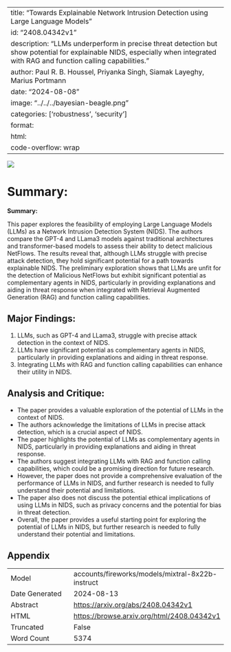 
---
title: "Towards Explainable Network Intrusion Detection using Large Language Models"
id: "2408.04342v1"
description: "LLMs underperform in precise threat detection but show potential for explainable NIDS, especially when integrated with RAG and function calling capabilities."
author: Paul R. B. Houssel, Priyanka Singh, Siamak Layeghy, Marius Portmann
date: "2024-08-08"
image: "../../../bayesian-beagle.png"
categories: ['robustness', 'security']
format:
  html:
    code-overflow: wrap
---

![](../../../bayesian-beagle.png)

# Summary:

**Summary:**

This paper explores the feasibility of employing Large Language Models (LLMs) as a Network Intrusion Detection System (NIDS). The authors compare the GPT-4 and LLama3 models against traditional architectures and transformer-based models to assess their ability to detect malicious NetFlows. The results reveal that, although LLMs struggle with precise attack detection, they hold significant potential for a path towards explainable NIDS. The preliminary exploration shows that LLMs are unfit for the detection of Malicious NetFlows but exhibit significant potential as complementary agents in NIDS, particularly in providing explanations and aiding in threat response when integrated with Retrieval Augmented Generation (RAG) and function calling capabilities.

## Major Findings:

1. LLMs, such as GPT-4 and LLama3, struggle with precise attack detection in the context of NIDS.
2. LLMs have significant potential as complementary agents in NIDS, particularly in providing explanations and aiding in threat response.
3. Integrating LLMs with RAG and function calling capabilities can enhance their utility in NIDS.

## Analysis and Critique:

* The paper provides a valuable exploration of the potential of LLMs in the context of NIDS.
* The authors acknowledge the limitations of LLMs in precise attack detection, which is a crucial aspect of NIDS.
* The paper highlights the potential of LLMs as complementary agents in NIDS, particularly in providing explanations and aiding in threat response.
* The authors suggest integrating LLMs with RAG and function calling capabilities, which could be a promising direction for future research.
* However, the paper does not provide a comprehensive evaluation of the performance of LLMs in NIDS, and further research is needed to fully understand their potential and limitations.
* The paper also does not discuss the potential ethical implications of using LLMs in NIDS, such as privacy concerns and the potential for bias in threat detection.
* Overall, the paper provides a useful starting point for exploring the potential of LLMs in NIDS, but further research is needed to fully understand their potential and limitations.

## Appendix

|          |          |
|----------|----------|
| Model     | accounts/fireworks/models/mixtral-8x22b-instruct       |
| Date Generated     | 2024-08-13       |
| Abstract | [https://arxiv.org/abs/2408.04342v1](https://arxiv.org/abs/2408.04342v1)        |
| HTML     | [https://browse.arxiv.org/html/2408.04342v1](https://browse.arxiv.org/html/2408.04342v1)       |
| Truncated       | False       |
| Word Count       | 5374       |
